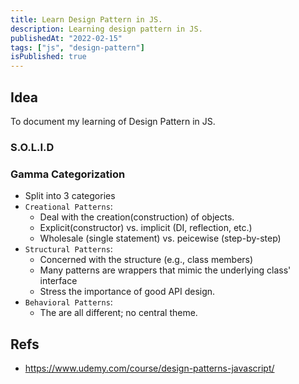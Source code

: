 ```yaml
---
title: Learn Design Pattern in JS.
description: Learning design pattern in JS.
publishedAt: "2022-02-15"
tags: ["js", "design-pattern"]
isPublished: true
---
```


## Idea
To document my learning of Design Pattern in JS.

### S.O.L.I.D

### Gamma Categorization

- Split into 3 categories
- `Creational Patterns`:
  - Deal with the creation(construction) of objects.
  - Explicit(constructor) vs. implicit (DI, reflection, etc.)
  - Wholesale (single statement) vs. peicewise (step-by-step)
- `Structural Patterns`:
  - Concerned with the structure (e.g., class members)
  - Many patterns are wrappers that mimic the underlying class' interface
  - Stress the importance of good API design.
- `Behavioral Patterns`: 
  - The are all different; no central theme.

## Refs

- https://www.udemy.com/course/design-patterns-javascript/
